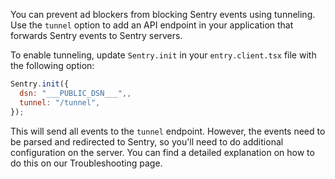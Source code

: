 You can prevent ad blockers from blocking Sentry events using tunneling. Use the `tunnel` option to add an API endpoint in your application that forwards Sentry events to Sentry servers.

To enable tunneling, update `Sentry.init` in your `entry.client.tsx` file with the following option:

```javascript {filename:entry.client.tsx}{3}
Sentry.init({
  dsn: "___PUBLIC_DSN___",,
  tunnel: "/tunnel",
});
```

This will send all events to the `tunnel` endpoint. However, the events need to be parsed and redirected to Sentry, so you'll need to do additional configuration on the server. You can find a detailed explanation on how to do this on our <PlatformLink to="/troubleshooting/#using-the-tunnel-option"> Troubleshooting page</PlatformLink>.
